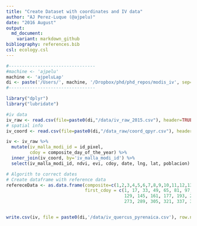 ```yaml
---
title: "Create Dataset with coordinates and IV data"
author: "AJ Perez-Luque (@ajpelu)"
date: "2016 August"
output:  
  md_document:
    variant: markdown_github
bibliography: references.bib
csl: ecology.csl
---
```


```r
#---------------------------------
#machine <- 'ajpelu'
machine <- 'ajpeluLap'
di <- paste('/Users/', machine, '/Dropbox/phd/phd_repos/modis_iv', sep='')
#---------------------------------
```

```r
library("dplyr")
library("lubridate")
```

```r
#iv data
iv_raw <- read.csv(file=paste0(di,"/data/iv_raw_2015.csv"), header=TRUE, sep=",")
# spatial info
iv_coord <- read.csv(file=paste0(di,"/data_raw/coord_qpyr.csv"), header=TRUE, sep=",")
```

```r
iv <- iv_raw %>% 
  mutate(iv_malla_modi_id = id_pixel,
         cdoy = composite_day_of_the_year) %>% 
  inner_join(iv_coord, by='iv_malla_modi_id') %>% 
  select(iv_malla_modi_id, ndvi, evi, cdoy, date, lng, lat, poblacion)

# Algorith to correct dates
# Create dataframe with reference data
refereceData <- as.data.frame(composite=c(1,2,3,4,5,6,7,8,9,10,11,12,13,14,15,16,17,18,19,20,21,22,23),
                              first_cdoy = c(1, 17, 33, 49, 65, 81, 97, 113,
                                             129, 145, 161, 177, 193, 209, 225, 241, 257,
                                             273, 289, 305, 321, 337, 353))


write.csv(iv, file = paste0(di,'/data/iv_quercus_pyrenaica.csv'), row.names = FALSE)
```


